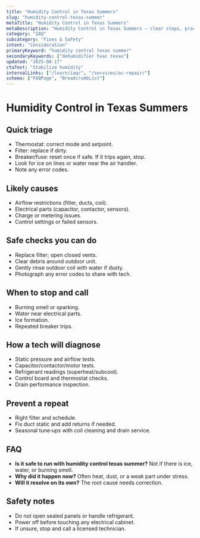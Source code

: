```yaml
---
title: "Humidity Control in Texas Summers"
slug: "humidity-control-texas-summer"
metaTitle: "Humidity Control in Texas Summers"
metaDescription: "Humidity Control in Texas Summers — clear steps, practical detail, and when to call a pro in North Texas."
category: "IAQ"
subcategory: "Fixes & Safety"
intent: "Consideration"
primaryKeyword: "humidity control texas summer"
secondaryKeywords: ["dehumidifier hvac texas"]
updated: "2025-08-17"
ctaText: "Stabilize humidity"
internalLinks: ["/learn/iaq/", "/services/ac-repair/"]
schema: ["FAQPage", "BreadcrumbList"]
---
```


# Humidity Control in Texas Summers



## Quick triage
- Thermostat: correct mode and setpoint.
- Filter: replace if dirty.
- Breaker/fuse: reset once if safe. If it trips again, stop.
- Look for ice on lines or water near the air handler.
- Note any error codes.


## Likely causes
- Airflow restrictions (filter, ducts, coil).
- Electrical parts (capacitor, contactor, sensors).
- Charge or metering issues.
- Control settings or failed sensors.


## Safe checks you can do
- Replace filter; open closed vents.
- Clear debris around outdoor unit.
- Gently rinse outdoor coil with water if dusty.
- Photograph any error codes to share with tech.


## When to stop and call
- Burning smell or sparking.
- Water near electrical parts.
- Ice formation.
- Repeated breaker trips.


## How a tech will diagnose
- Static pressure and airflow tests.
- Capacitor/contactor/motor tests.
- Refrigerant readings (superheat/subcool).
- Control board and thermostat checks.
- Drain performance inspection.


## Prevent a repeat
- Right filter and schedule.
- Fix duct static and add returns if needed.
- Seasonal tune‑ups with coil cleaning and drain service.


## FAQ
- **Is it safe to run with humidity control texas summer?** Not if there is ice, water, or burning smell.
- **Why did it happen now?** Often heat, dust, or a weak part under stress.
- **Will it resolve on its own?** The root cause needs correction.


## Safety notes
- Do not open sealed panels or handle refrigerant.
- Power off before touching any electrical cabinet.
- If unsure, stop and call a licensed technician.

